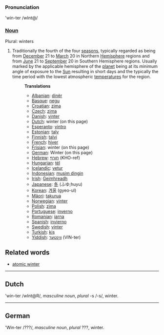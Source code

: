 ===Pronunciation===
'win-ter /wInt@/
===[[Noun]]===
Plural: winters
#Traditionally the fourth of the four [[season]]s, typically regarded as being from [[December]] 21 to [[March]] 20 in Northern [[Hemisphere]] regions and from [[June]] 21 to [[September]] 20 in Southern Hemisphere regions. Usually marked by the applicable hemisphere of the [[planet]] being at its minimum angle of exposure to the [[Sun]] resulting in short days and the typically the time period with the lowest atmospheric [[temperature]]s for the region.
#:'''Translations'''
#:*[[Albanian]]: [[dinër]]
#:*[[Basque]]: [[negu]]
#:*[[Croatian]]: [[zima]]
#:*[[Czech]]: [[zima]]
#:*[[Danish]]: [[vinter]]
#:*[[Dutch]]: winter (on this page)
#:*[[Esperanto]]: [[vintro]]
#:*[[Estonian]]: [[talv]]
#:*[[Finnish]]: [[talvi]]
#:*[[French]]: [[hiver]]
#:*[[Frisian]]: winter (on this page)
#:*[[German]]: Winter (on this page)
#:*[[Hebrew]]: [[חורף]] (KHO-ref)
#:*[[Hungarian]]: [[tél]]
#:*[[Icelandic]]: [[vetur]]
#:*[[Indonesian]]: [[musim dingin]]
#:*[[Irish]]: [[Geimhreadh]]
#:*[[Japanese]]: [[冬]] (ふゆ;huyu)
#:*[[Korean]]: [[겨울]] (gyeo-ul)
#:*[[Mäori]]: [[takurua]]
#:*[[Norwegian]]: [[vinter]]
#:*[[Polish]]: [[zima]]
#:*[[Portuguese]]: [[inverno]]
#:*[[Romanian]]: [[iarna]]
#:*[[Spanish]]: [[invierno]]
#:*[[Swedish]]: [[vinter]]
#:*[[Turkish]]: [[kiş]]
#:*[[Yiddish]]: [[װינטער]] (VIN-ter)

==Related words==
*[[atomic winter]]
----
== Dutch ==
'win-ter /wInt@R/, ''masculine noun'', ''plural'' -s /-s/, winter.
----
== German ==
'Win-ter /???/, ''masculine noun'', ''plural'' ???, winter.